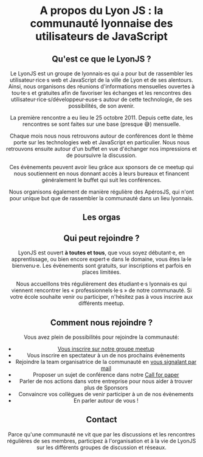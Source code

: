 
<LyonJSHead title="LyonJS | À propos" />
<Header />

<main>

<h1 className="text-sm text-gray-400 my-4">
  A propos du Lyon JS : la communauté lyonnaise des utilisateurs de JavaScript
</h1>

## Qu&apos;est ce que le LyonJS ?

Le LyonJS est un groupe de lyonnais·es qui a pour but de rassembler les utilisateur·rice·s web et JavaScript
de la ville de Lyon et de ses alentours. Ainsi, nous organisons des réunions d&apos;informations mensuelles
ouvertes à tou·te·s et gratuites afin de favoriser les échanges et les rencontres des
utilisateur·rice·s/développeur·euse·s autour de cette technologie, de ses possibilités, de son avenir.

La première rencontre a eu lieu le 25 octobre 2011. Depuis cette date, les rencontres se sont faites sur une
base (presque 😅) mensuelle.

Chaque mois nous nous retrouvons autour de conférences dont le thème porte sur les technologies web et
JavaScript en particulier. Nous nous retrouvons ensuite autour d&apos;un buffet en vue d&apos;échanger nos
impressions et de poursuivre la discussion.

Ces évènements peuvent avoir lieu grâce aux sponsors de ce meetup qui nous soutiennent en nous donnant accès à
leurs bureaux et financent généralement le buffet qui suit les conférences.

Nous organisons également de manière régulière des ApérosJS, qui n&apos;ont pour unique but que de rassembler
la communauté dans un lieu lyonnais.

## Les orgas

<Orgas />

## Qui peut rejoindre ?

LyonJS est ouvert **à toutes et tous**, que vous soyez débutant·e, en apprentissage, ou bien
encore expert·e dans le domaine, vous êtes la·le bienvenu·e. Les évènements sont gratuits, sur inscriptions et
parfois en places limitées.

Nous accueillons très régulièrement des étudiant·e·s lyonnais·es qui viennent rencontrer les «
professionnels·le·s » de notre communauté. Si votre école souhaite venir ou participer, n&apos;hésitez pas à
vous inscrire aux différents meetup.

## Comment nous rejoindre ?

Vous avez plein de possibilités pour rejoindre la communauté:

- [Vous inscrire sur notre groupe meetup](https://www.meetup.com/fr-FR/LyonJS/)
- Vous inscrire en spectateur à un de nos prochains évènements
- Rejoindre la team organisatrice de la communauté en [vous signalant par mail](mailto:contact@lyonjs.org)
- Proposer un sujet de conférence dans notre [Call for paper](https://bit.ly/lyonjs-cfp)
- Parler de nos actions dans votre entreprise pour nous aider à trouver plus de Sponsors
- Convaincre vos collègues de venir participer à un de nos évènements
- En parler autour de vous !

## Contact

Parce qu&apos;une communauté ne vit que par les discussions et les rencontres régulières de ses membres,
participez à l&apos;organisation et à la vie de LyonJS sur les différents groupes de discussion et réseaux.

<Socials />

</main>
